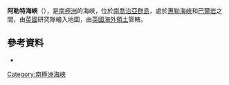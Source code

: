 {{coord|54|10||S|36|42||W|display=title}}

'''阿勒特海峽'''（{{lang-en|Alert Channel}}），是[[南極洲|南極洲]]的海峽，位於[[南喬治亞群島|南喬治亞群島]]，處於[[惠勒海峽|惠勒海峽]]和[[巴爾岩|巴爾岩]]之間，由[[英國|英國]]研究隊繪入地圖，由[[英國海外領土|英國海外領土]]管轄。

==參考資料==
* {{usgs-gazetteer|id=225}}

{{Antarctica-geo-stub}}
[[Category:南極洲海峽|Category:南極洲海峽]]
